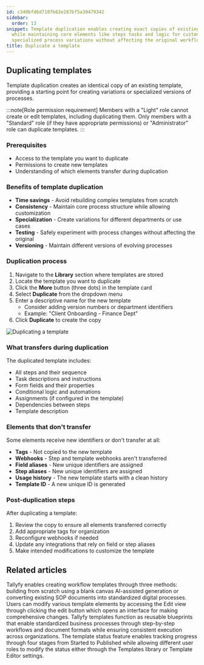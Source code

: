 ```yaml
---
id: c340bfd6d7107b63e287bf5a39479342
sidebar:
  order: 13
snippet: Template duplication enables creating exact copies of existing templates
  while maintaining core elements like steps tasks and logic for customization and
  specialized process variations without affecting the original workflow.
title: Duplicate a template
---
```


## Duplicating templates

Template duplication creates an identical copy of an existing template, providing a starting point for creating variations or specialized versions of processes.

:::note[Role permission requirement]
Members with a "Light" role cannot create or edit templates, including duplicating them. Only members with a "Standard" role (if they have appropriate permissions) or "Administrator" role can duplicate templates.
:::

### Prerequisites
- Access to the template you want to duplicate
- Permissions to create new templates
- Understanding of which elements transfer during duplication

### Benefits of template duplication
- **Time savings** - Avoid rebuilding complex templates from scratch
- **Consistency** - Maintain core process structure while allowing customization
- **Specialization** - Create variations for different departments or use cases
- **Testing** - Safely experiment with process changes without affecting the original
- **Versioning** - Maintain different versions of evolving processes

### Duplication process

1. Navigate to the **Library** section where templates are stored
2. Locate the template you want to duplicate
3. Click the **More** button (three dots) in the template card
4. Select **Duplicate** from the dropdown menu
5. Enter a descriptive name for the new template
   - Consider adding version numbers or department identifiers
   - Example: "Client Onboarding - Finance Dept"
6. Click **Duplicate** to create the copy

![Duplicating a template](https://screenshots.tallyfy.com/tallyfy%2Fpro%2Fdesktop-light-duplicate-template.png)

### What transfers during duplication

The duplicated template includes:
- All steps and their sequence
- Task descriptions and instructions
- Form fields and their properties
- Conditional logic and automations
- Assignments (if configured in the template)
- Dependencies between steps
- Template description

### Elements that don't transfer

Some elements receive new identifiers or don't transfer at all:
- **Tags** - Not copied to the new template
- **Webhooks** - Step and template webhooks aren't transferred
- **Field aliases** - New unique identifiers are assigned
- **Step aliases** - New unique identifiers are assigned
- **Usage history** - The new template starts with a clean history
- **Template ID** - A new unique ID is generated

### Post-duplication steps

After duplicating a template:
1. Review the copy to ensure all elements transferred correctly
2. Add appropriate tags for organization
3. Reconfigure webhooks if needed
4. Update any integrations that rely on field or step aliases
5. Make intended modifications to customize the template


## Related articles
<CardGrid>
<LinkTitleCard header="<b>Templates > Create a template</b>" href="/products/pro/documenting/templates/create-template/" > Tallyfy enables creating workflow templates through three methods: building from scratch using a blank canvas AI-assisted generation or converting existing SOP documents into standardized digital processes. </LinkTitleCard>
<LinkTitleCard header="<b>Templates > Edit a template</b>" href="/products/pro/documenting/templates/edit-templates/" > Users can modify various template elements by accessing the Edit view through clicking the edit button which opens an interface for making comprehensive changes. </LinkTitleCard>
<LinkTitleCard header="<b>Documenting > Templates</b>" href="/products/pro/documenting/templates/" > Tallyfy templates function as reusable blueprints that enable standardized business processes through step-by-step workflows and document formats while ensuring consistent execution across organizations. </LinkTitleCard>
<LinkTitleCard header="<b>Edit Templates > Change a template's status</b>" href="/products/pro/documenting/templates/edit-templates/change-template-state/" > The template status feature enables tracking progress through four stages from Started to Published while allowing different user roles to modify the status either through the Templates library or Template Editor settings. </LinkTitleCard>
</CardGrid>